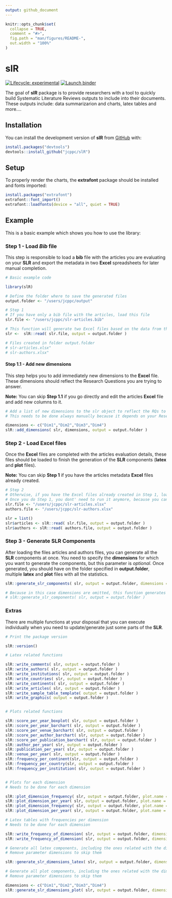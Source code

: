 ```yaml
---
output: github_document
---
```


<!-- README.md is generated from README.Rmd. Please edit that file -->

```r
knitr::opts_chunk$set(
  collapse = TRUE,
  comment = "#>",
  fig.path = "man/figures/README-",
  out.width = "100%"
)
```

# slR

<!-- badges: start -->
[![Lifecycle: experimental](https://img.shields.io/badge/lifecycle-experimental-orange.svg)](https://lifecycle.r-lib.org/articles/stages.html#experimental)
[![Launch binder](https://mybinder.org/badge_logo.svg)](https://mybinder.org/v2/gh/jcppc/slR/main)
<!-- badges: end -->

The goal of **slR** package is to provide researchers with a tool to quickly build Systematic Literature Reviews outputs to include into their documents. These outputs include: data summarizarion and charts, latex tables and more....

## Installation

You can install the development version of **slR** from [GitHub](https://github.com/) with:

```r
install.packages("devtools")
devtools::install_github("jcppc/slR")
```

## Setup

To properly render the charts, the **extrafont** package should be installed and fonts imported:

```r
install.packages("extrafont")
extrafont::font_import()
extrafont::loadfonts(device = "all", quiet = TRUE)
```

## Example

This is a basic example which shows you how to use the library:

### Step 1 - Load *Bib* file

This step is responsible to load a **bib** file with the articles you are evaluating on your **SLR** and export the metadata in two **Excel** spreadsheets for later manual completion.  

```r
# Basic example code

library(slR)

# Define the folder where to save the generated files
output.folder <- "/users/jcppc/output"

# Step 1
# If you have only a bib file with the articles, load this file
slr.file <- "/users/jcppc/slr-articles.bib"

# This function will generate two Excel files based on the data from the bib file
slr <-  slR::read( slr.file, output = output.folder )

# Files created in folder output.folder
# slr-articles.xlsx"
# slr-authors.xlsx"
```

#### Step 1.1 - Add new dimensions

This step helps you to add immediately new dimensions to the **Excel** file. These dimensions should reflect the Research Questions you are trying to answer.

**Note:** You can skip **Step 1.1** if you go directly and edit the articles **Excel** file and add new columns to it.

```r
# Add a list of new dimensions to the slr object to reflect the RQs to answer
# This needs to be done always manually because it depends on your Research Questions

dimensions <- c("Dim1","Dim2","Dim3","Dim4")
slR::add_dimensions( slr, dimensions, output = output.folder )
```


### Step 2 - Load **Excel** files

Once the **Excel** files are completed with the articles evaluation details, these files should be loaded to finish the generation of the **SLR** components (**latex** and **plot** files).

**Note:** You can skip **Step 1** if you have the articles metadata **Excel** files already created.

```r
# Step 2
# Otherwise, if you have the Excel files already created in Step 1, load them
# Once you do Step 1, you dont' need to run it anymore, because you can always start from Step 2
slr.file <- "/users/jcppc/slr-articles.xlsx"
authors.file <- "/users/jcppc/slr-authors.xlsx"

slr = list()
slr$articles <- slR::read( slr.file, output = output.folder )
slr$authors <- slR::read( authors.file, output = output.folder )
```

### Step 3 - Generate **SLR** Components

After loading the files articles and authors files, you can generate all the **SLR** components at once. You need to specify the **dimensions** for which you want to generate the components, but this parameter is *optional*.
Once generated, you should have on the folder specified in **output.folder**, multiple **latex** and **plot** files with all the statistics.

```r
slR::generate_slr_components( slr, output = output.folder, dimensions = dimensions )

# Because in this case dimensions are omitted, this function generates all default components ( except the ones dependent on the dimensions created )
# slR::generate_slr_components( slr, output = output.folder )
```

### Extras

There are multiple functions at your disposal that you can execute individually when you need to update/generate just some parts of the **SLR**.

```r
# Print the package version

slR::version()

# Latex related functions

slR::write_comments( slr, output = output.folder )
slR::write_authors( slr, output = output.folder )
slR::write_institutions( slr, output = output.folder )
slR::write_countries( slr, output = output.folder )
slR::write_continents( slr, output = output.folder )
slR::write_articles( slr, output = output.folder )
slR::write_sample_table_template( output = output.folder )
slR::write_graphics( output = output.folder )


# Plots related functions

slR::score_per_year_boxplot( slr, output = output.folder )
slR::score_per_year_barchart( slr, output = output.folder )
slR::score_per_venue_barchart( slr, output = output.folder )
slR::score_per_author_barchart( slr, output = output.folder )
slR::score_per_publication_barchart( slr, output = output.folder )
slR::author_per_year( slr, output = output.folder )
slR::publication_per_year( slr, output = output.folder )
slR::venue_per_year( slr, output = output.folder )
slR::frequency_per_continent(slr, output = output.folder )
slR::frequency_per_country(slr, output = output.folder )
slR::frequency_per_institution( slr, output = output.folder )


# Plots for each dimension
# Needs to be done for each dimension

slR::plot_dimension_frequency( slr, output = output.folder, plot.name = "plot-freq-Dim1.pdf", dimension = "Dim1" )
slR::plot_dimension_per_year( slr, output = output.folder, plot.name = "plot-Dim1.pdf", dimension = "Dim1" )
slR::plot_dimension_frequency( slr, output = output.folder, plot.name = "plot-freq-Dim2.pdf", dimension = "Dim2" )
slR::plot_dimension_per_year( slr, output = output.folder, plot.name = "plot-Dim2.pdf", dimension = "Dim2" )

# Latex tables with frequencies per dimension
# Needs to be done for each dimension

slR::write_frequency_of_dimension( slr, output = output.folder, dimension = "Dim1" )
slR::write_frequency_of_dimension( slr, output = output.folder, dimension = "Dim2" )

# Generate all latex components, including the ones related with the dimensions
# Remove parameter dimensions to skip them

slR::generate_slr_dimensions_latex( slr, output = output.folder, dimensions = dimensions )

# Generate all plot components, including the ones related with the dimensions
# Remove parameter dimensions to skip them

dimensions <- c("Dim1","Dim2","Dim3","Dim4")
slR::generate_slr_dimensions_plot( slr, output = output.folder, dimensions = dimensions )
```

